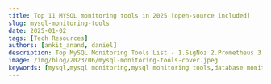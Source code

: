 ```yaml
---
title: Top 11 MYSQL monitoring tools in 2025 [open-source included]
slug: mysql-monitoring-tools
date: 2025-01-02
tags: [Tech Resources]
authors: [ankit_anand, daniel]
description: Top MySQL Monitoring Tools List - 1.SigNoz 2.Prometheus 3.Dynatrace 4.Sematext 5.Solar winds 6.DataDog 7.MySQL Enterprise Monitor 8.Paessler PRTG Network Monitor...
image: /img/blog/2023/06/mysql-monitoring-tools-cover.jpeg
keywords: [mysql,mysql monitoring,mysql monitoring tools,database monitoring,signoz,prometheus,database monitoring tools,application performance monitoring]
---
```


<head>
  <script
    type="application/ld+json"
    dangerouslySetInnerHTML={{ __html: JSON.stringify({
  "@context": "https://schema.org",
  "@type": "TechArticle",
  "headline": "Top 11 MYSQL monitoring tools in 2024 [open-source included]",
  "alternativeHeadline": "Comprehensive guide to the best MySQL monitoring tools for optimal database performance",
  "author": {
    "@type": "Person",
    "name": "Ankit Anand"
  },
  "publisher": {
    "@type": "Organization",
    "name": "SigNoz",
    "logo": {
      "@type": "ImageObject",
      "url": "https://signoz.io/img/SigNozLogo-orange.svg"
    }
  },
  "datePublished": "2024-08-07T00:00:00Z",
  "dateModified": "2024-08-07T00:00:00Z",
  "mainEntityOfPage": {
    "@type": "WebPage",
    "@id": "https://signoz.io/blog/mysql-monitoring-tools/"
  },
  "description": "Discover the top 11 MySQL monitoring tools in 2024, including open-source options. Learn how to choose the right tool for your database monitoring needs and optimize MySQL performance.",
  "keywords": "mysql monitoring tools, database monitoring, open-source monitoring tools, mysql performance, database optimization, mysql observability, mysql query monitoring",
  "articleSection": "Technology",
  "inLanguage": "en",
  "isPartOf": {
    "@type": "Blog",
    "name": "SigNoz Blog",
    "url": "https://signoz.io/blog/"
  },
  "about": [
    {
      "@type": "Thing",
      "name": "MySQL",
      "description": "An open-source relational database management system"
    },
    {
      "@type": "Thing",
      "name": "Database Monitoring",
      "description": "The process of tracking and analyzing database performance and health"
    },
    {
      "@type": "Thing",
      "name": "Open-source Software",
      "description": "Software with source code that anyone can inspect, modify, and enhance"
    }
  ],
  "mentions": [
    {
      "@type": "SoftwareApplication",
      "name": "SigNoz",
      "applicationCategory": "Monitoring Tool"
    },
    {
      "@type": "SoftwareApplication",
      "name": "Prometheus",
      "applicationCategory": "Monitoring System"
    },
    {
      "@type": "SoftwareApplication",
      "name": "MySQL Enterprise Monitor",
      "applicationCategory": "Database Monitoring Tool"
    }
  ],
  "mainEntity": {
    "@type": "ItemList",
    "itemListElement": [
      {
        "@type": "ListItem",
        "position": 1,
        "name": "SigNoz"
      },
      {
        "@type": "ListItem",
        "position": 2,
        "name": "Prometheus"
      },
      {
        "@type": "ListItem",
        "position": 3,
        "name": "MySQL Enterprise Monitor"
      },
      {
        "@type": "ListItem",
        "position": 4,
        "name": "Paessler PRTG Network Monitor"
      },
      {
        "@type": "ListItem",
        "position": 5,
        "name": "Sematext"
      },
      {
        "@type": "ListItem",
        "position": 6,
        "name": "SolarWinds"
      },
      {
        "@type": "ListItem",
        "position": 7,
        "name": "Dynatrace"
      },
      {
        "@type": "ListItem",
        "position": 8,
        "name": "DataDog"
      },
      {
        "@type": "ListItem",
        "position": 9,
        "name": "New Relic"
      },
      {
        "@type": "ListItem",
        "position": 10,
        "name": "ManageEngine Applications Manager"
      },
      {
        "@type": "ListItem",
        "position": 11,
        "name": "Appdynamics"
      }
    ]
  },
  "tutorial": {
    "@type": "HowTo",
    "name": "How to Choose the Right MySQL Monitoring Tool",
    "step": [
      {
        "@type": "HowToStep",
        "name": "Assess Your Needs",
        "text": "Evaluate your specific monitoring requirements and use cases"
      },
      {
        "@type": "HowToStep",
        "name": "Consider Budget",
        "text": "Determine if you prefer open-source or commercial solutions based on your budget"
      },
      {
        "@type": "HowToStep",
        "name": "Evaluate Features",
        "text": "Compare features like real-time monitoring, alerting, and dashboard customization"
      },
      {
        "@type": "HowToStep",
        "name": "Check Integration",
        "text": "Ensure the tool integrates well with your existing technology stack"
      },
      {
        "@type": "HowToStep",
        "name": "Consider Scalability",
        "text": "Choose a tool that can accommodate your future growth"
      },
      {
        "@type": "HowToStep",
        "name": "Look for Comprehensive Insights",
        "text": "Prioritize tools offering holistic views, including distributed tracing"
      },
      {
        "@type": "HowToStep",
        "name": "Test and Evaluate",
        "text": "Try out the top contenders to see which best fits your needs"
      }
    ]
  }
}) }}
  />
</head>

Database monitoring is a critical component in your application performance monitoring. Apart from application code issues, database issues are one of the most common reasons for a bad user experience. MySQL is one of the most popular open-source DBMS that businesses have widely adopted.



![Cover Image](/img/blog/2023/06/mysql-monitoring-tools-cover.webp)


MySQL monitoring tools can help you identify potential issues with your database, keep a continuous check on your database instances, improve performance and detect and alert you about real-time issues.

But choosing the right MySQL monitoring tool can be daunting. How do you know which one is right for your application stack? Here is a list of the top 11 MySQL monitoring tools that can help you keep your MySQL database instances in fine health:

- [SigNoz](#signoz-mysql-monitoring-open-source)
- [Prometheus](#prometheus-open-source)
- [MySQL Enterprise Monitor](#mysql-enterprise-monitor)
- [Paessler PRTG Network Monitor](#paessler-prtg-network-monitor)
- [Sematext](#sematext)
- [SolarWinds](#solarwinds)
- [Dynatrace](#dynatrace)
- [DataDog](#datadog)
- [New Relic](#new-relic)
- [ManageEngine Applications Manager](#manageengine-applications-manager)
- [Appdynamics](#appdynamics)

## Quick Guide: Choosing a MySQL Monitoring Tool

1. Assess your needs: Determine your specific monitoring requirements
2. Consider your budget: Decide between open-source and commercial options
3. Evaluate features: Look for real-time monitoring, alerting, and customization
4. Check integration: Ensure compatibility with your existing tech stack
5. Consider scalability: Choose a tool that can grow with your needs
6. Prioritize comprehensive insights: Look for tools offering holistic views, including distributed tracing
7. Test and compare: Try out top contenders before making a final decision

| Tool Name | Key Features | Pricing | Best Use Cases |
|-----------|--------------|---------|----------------|
| SigNoz | - Open-source<br />- Distributed tracing<br />- Customizable dashboards<br />- Infrastructure monitoring | Free (self-hosted)<br />Cloud pricing varies | - Startups and SMEs<br />- Microservices architectures<br />- Full-stack monitoring |
| Prometheus | - Open-source<br />- Time-series database<br />- Powerful query language (PromQL)<br />- Alerting | Free | - DevOps teams<br />- Kubernetes environments<br />- Custom monitoring solutions |
| MySQL Enterprise Monitor | - Query analysis<br />- Performance tuning<br />- Security scanning<br />- Backup monitoring | Part of MySQL Enterprise Edition (contact for pricing) | - Large enterprises<br />- Mission-critical MySQL deployments<br />- Comprehensive MySQL ecosystem monitoring |
| Paessler PRTG | - Network monitoring<br />- Pre-configured sensors<br />- Customizable alerts<br />- Mobile app | Starts at $1,750 for 500 sensors | - SMBs to enterprises<br />- IT infrastructures with diverse components<br />- Network-centric monitoring |
| Sematext | - Log management<br />- Real-time alerting<br />- Custom dashboards<br />- Anomaly detection | Starts at $0.0055/hour per host | - Log-intensive environments<br />- Cloud-native applications<br />- DevOps teams |
| SolarWinds | - Performance Analyzer<br />- Query tuning<br />- Anomaly detection<br />- Capacity planning | Starts at $1,995 | - Mid to large enterprises<br />- Complex database environments<br />- Proactive performance management |
| Dynatrace | - AI-powered<br />- Full-stack monitoring<br />- Automated discovery<br />- Real-time insights | Starts at $69/month per 8 GB RAM | - Large enterprises<br />- Dynamic cloud environments<br />- AI-driven operations |
| DataDog | - 450+ integrations<br />- Machine learning<br />- Customizable dashboards<br />- Distributed tracing | Starts at $15/host/month | - Multi-cloud environments<br />- Microservices architectures<br />- DevOps-centric organizations |
| New Relic | - Full-stack observability<br />- AI-assisted incident detection<br />- Custom dashboards<br />- Distributed tracing | Starts at $0.25/GB for ingestion | - Digital-native companies<br />- Microservices architectures<br />- DevOps and SRE teams |
| ManageEngine | - Agentless monitoring<br />- Root cause analysis<br />- Automated actions<br />- Extensive reporting | Starts at $945 for up to 25 monitors | - IT operations teams<br />- Windows-centric environments<br />- Compliance-focused organizations |
| AppDynamics | - Business iQ<br />- Automated root cause analysis<br />- Code-level diagnostics<br />- ML-powered insights | Custom pricing (contact sales) | - Large enterprises<br />- Business-critical applications<br />- DevOps and SRE teams |

## Top 11 MySQL monitoring tools

Here are the top 11 MySQL monitoring tools:

### SigNoz MySQL monitoring (open-source)

[SigNoz](https://signoz.io/) is an open-source APM tool that can help you monitor your MySQL database. With SigNoz, you can monitor your entire software system. You can track application metrics as well as infrastructure metrics. SigNoz is especially suited to monitor modern cloud-native applications based on microservices and serverless architecture.

Most modern applications are complex distributed systems, with multiple database instances serving queries from different services. As an APM tool that monitors all your services, SigNoz can monitor the performance of database calls from every service.

<figure data-zoomable align='center'>
    <img src="/img/blog/2022/06/signoz_database_calls.webp" alt="SigNoz dashboard database calls"/>
    <figcaption><i>You can monitor Database calls from each service of your application based on microservices architecture</i></figcaption>
</figure>


SigNoz also provides a metrics builder using which you can create customized dashboards to monitor your MySQL databases. You can also monitor the health and performance of the host machines where your MySQL database is hosted.

<figure data-zoomable align='center'>
    <img src="/img/blog/2022/06/signoz_hostmetrics.webp" alt="Customized dashboards for mysql server monitoring"/>
    <figcaption><i>Monitor the health of your MySQL database instances using customized dashboards suited to your use-cases</i></figcaption>
</figure>


SigNoz also provides [distributed tracing](https://signoz.io/blog/distributed-tracing-in-microservices/), using which you can visualize completely how a user request performs in its entirety. You can trace calls from your frontend web application to any database interactions made during the call. You can pinpoint specific MySQL queries which are causing performance bottlenecks.

<figure data-zoomable align='center'>
    <img src="/img/blog/2022/06/db_traces.webp" alt="Distributed tracing"/>
    <figcaption><i>You can visualize user requests that resulted in MySQL queries and use the contextual information for debugging performance issues.</i></figcaption>
</figure>


It's very easy to get started with SigNoz. SigNoz cloud is the easiest way to run SigNoz. You can [sign up](https://signoz.io/teams/) for a free account and get 30 days of unlimited access to all features.

You can also install and self-host SigNoz yourself. It can be installed on macOS or Linux computers in just three steps by using a simple install script.

The install script automatically installs Docker Engine on Linux. However, on macOS, you must manually install <a href = "https://docs.docker.com/engine/install/" rel="noopener noreferrer nofollow" target="_blank" >Docker Engine</a> before running the install script.

```bash
git clone -b main https://github.com/SigNoz/signoz.git
cd signoz/deploy/
./install.sh
```

### Prometheus (open-source)

<a href = "https://prometheus.io/" rel="noopener noreferrer nofollow" target="_blank">Prometheus</a> enables you to capture time-series data as metrics. You can capture metrics about MySQL query performance and stats about your MySQL deployments using Prometheus.

You will need to install a MySQL exporter that will collect metrics from your MySQL deployments and relay them to a Prometheus server.

Prometheus comes with a very basic visualization layer. So it is generally used with Grafana, a visualization tool to create charts and metrics.

Prometheus does not provide distributed tracing; hence it will not provide you with contextual information for your MySQL database queries. But it can give you good insights into how your single MySQL instances are performing.

<figure data-zoomable align='center'>
    <img src="/img/blog/2022/06/prometheus_mysql_dashboard.webp" alt="MySQL monitoring dashboards built using Prometheus and Grafana"/>
    <figcaption><i>MySQL monitoring dashboards built using Prometheus and Grafana</i></figcaption>
</figure>


### MySQL Enterprise Monitor

MySQL enterprise edition comes with <a href = "https://www.mysql.com/products/enterprise/monitor.html" rel="noopener noreferrer nofollow" target="_blank">MySQL Enterprise Monitor</a>. You can use MySQL enterprise monitor to improve the performance and availability of your MySQL instances. 

It is a monitoring tool designed to keep track of MySQL real-time instances and hosts, alert users about possible issues, and help them to resolve them.

Some key features of MySQL enterprise monitor include:

- Cloud-based remote monitoring
- Visual Query Analysis
- MySQL Cluster Monitoring
- Real-time Health & Availability Monitoring
- Easy to set up and configure

<figure data-zoomable align='center'>
    <img src="/img/blog/2022/06/mysql_enterprise_monitor.webp" alt="MySQL Enterprise monitoring for MySQL database monitoring"/>
    <figcaption><i>MySQL Enterprise monitoring for MySQL database monitoring</i></figcaption>
</figure>


### Paessler PRTG Network Monitor

<a href = "https://www.paessler.com/" rel="noopener noreferrer nofollow" target="_blank">Paessler PRTG Network monitor</a> is a monitoring tool meant to monitor your IT infrastructure. It provides MySQL monitoring as part of its offering. Using PRTG MySQL monitoring, you can keep an eye on the availability of your MySQL database.

PRTG provides a pre-defined sensor for MySQL monitoring. You can start using the sensor immediately to monitor some MySQL database metrics like availability and execution time.

Some of the key features of the PRTG network monitor for MySQL monitoring include:

- Monitor the availability of your MySQL database
- Keeps a check on performance by creating automated requests to check the total request time
- Lets you monitor specific datasets from your MySQL database
- Provides an alarm feature to keep you notified of any issues in the database

<figure data-zoomable align='center'>
    <img src="/img/blog/2022/06/prtg_mysql_monitoring.webp" alt="MySQL monitoring dashboard provided by PRTG"/>
    <figcaption><i>MySQL monitoring dashboard provided by PRTG (Source: PRTG website)</i></figcaption>
</figure>


### Sematext

<a href = "https://sematext.com/" rel="noopener noreferrer nofollow" target="_blank">Sematext</a> is an enterprise monitoring tool that provides a range of solutions for IT systems and infrastructure monitoring. It provides detailed dashboards for MySQL monitoring. Some of the key MySQL performance metrics that you can track with Sematext are availability, replication, connections, query rate, etc.

<figure data-zoomable align='center'>
    <img src="/img/blog/2022/06/sematext_mysql_monitoring.webp" alt="MySQL monitoring in Sematext monitoring tool"/>
    <figcaption><i>MySQL monitoring in Sematext monitoring tool (Source: Sematext website)</i></figcaption>
</figure>


### Solarwinds

<a href = "https://www.solarwinds.com/database-performance-monitor/integrations/mysql-monitoring" rel="noopener noreferrer nofollow" target="_blank">Solarwinds</a> is an IT management and observability platform that provides a solution for MySQL monitoring. Solarwinds provides Database Performance Monitoring(DPM) to monitor and pinpoint MySQL issues. For getting started, Solarwinds’ DPM provides agents that auto-discover your systems and get installed.

Using DPM, you can monitor a broad set of metrics from system components like databases, processes, CPUs, and more.

<figure data-zoomable align='center'>
    <img src="/img/blog/2022/06/solarwinds_mysql_monitoring.webp" alt="Solarwinds provides DPM to monitor MySQL database performance"/>
    <figcaption><i>Solarwinds provides DPM to monitor MySQL database performance(Source: Solarwinds website)</i></figcaption>
</figure>


### Dynatrace

<a href = "https://www.dynatrace.com/" rel="noopener noreferrer nofollow" target="_blank">Dynatrace</a> is a cloud-based monitoring solution that provides MySQL monitoring capabilities. Its agents can auto-detect your MySQL databases to start monitoring.

Dynatrace compares current MySQL performance with historical metrics and creates a baseline for performance. It also categorizes all activities that occur on your MySQL database instances to drive insights into MySQL performance. The best thing about Dynatrace MySQL monitoring is that it monitors MySQL from application’s perspective. For example, it will automatically detect queries that read a lot of data.

<figure data-zoomable align='center'>
    <img src="/img/blog/2022/06/dynatrace_mysql_monitoring.webp" alt="MySQL monitoring dashboard provided by Dynatrace"/>
    <figcaption><i>MySQL monitoring dashboard provided by Dynatrace (Source: Dynatrace website)</i></figcaption>
</figure>


### Datadog

<a href = "https://www.datadoghq.com/" rel="noopener noreferrer nofollow" target="_blank">Datadog</a> is an enterprise monitoring tool that provides a host of solutions like APM, infrastructure monitoring, real-user monitoring, etc. Datadog provides MySQL monitoring that continually collects MySQL statistics and metrics.

To start monitoring your database servers, you need to install Datadog agents on your database servers. You can also use Datadog dashboard monitoring to monitor the historical performance of your MySQL databases.

<figure data-zoomable align='center'>
    <img src="/img/blog/2022/06/datadog_mysql_monitoring.webp" alt="MySQL monitoring dashboards provided by Datadog."/>
    <figcaption><i>MySQL monitoring dashboards provided by Datadog.(Source: Datadog website)</i></figcaption>
</figure>


### New Relic

<a href = "https://newrelic.com/" rel="noopener noreferrer nofollow" target="_blank">New Relic</a> is an application monitoring enterprise tool that provides a range of solutions from application monitoring and infrastructure monitoring to log management.

<figure data-zoomable align='center'>
    <img src="/img/blog/2022/06/new_relic_mysql_query_monitoring.webp" alt="New Relic MySQL queries monitoring"/>
    <figcaption><i>New Relic MySQL queries monitoring</i></figcaption>
</figure>


Using New Relic’s dashboard, you can monitor key MySQL performance metrics like uptime, the number of simultaneous connections, memory usage, storage speed, query speed, etc. New Relic provides a MySQL integration that collects and sends data from the MySQL database to New Relic’s platform.

### ManageEngine Applications Manager

<a href = "https://www.manageengine.com/products/applications_manager/" rel="noopener noreferrer nofollow" target="_blank">ManageEngine Application manager</a> can be used to monitor MySQL databases. You can monitor key MySQL monitoring metrics and also trigger notifications in case of downtimes.
Some of the key metrics that the Application Manager can track for MySQL are connection time, request statistics, connection statistics, table lock statistics, query hit ratio, etc.

<figure data-zoomable align='center'>
    <img src="/img/blog/2022/06/applications_manager_mysql_monitoring.webp" alt="Application Manager’s MySQL monitoring dashboard"/>
    <figcaption><i>Application Manager’s MySQL monitoring dashboard (Source: ManageEngine’s website)</i></figcaption>
</figure>


### Appdynamics

<a href = "https://www.appdynamics.com/" rel="noopener noreferrer nofollow" target="_blank">Appdynamics</a> provides an APM solution that can be used to monitor MySQL databases. It provides a database monitoring product module that can monitor any version of MySQL database running on any platform.

Using Appdynamics database monitoring, you can perform root cause analysis with access to detailed graphs of the MySQL servers your application is using. It also provides historical trend analysis using which you can create a baseline for your MySQL performance.

<figure data-zoomable align='center'>
    <img src="/img/blog/2022/06/appdynamics_mysql_monitoring.webp" alt="Appdynamics MySQL monitoring dashboard"/>
    <figcaption><i>Appdynamics MySQL monitoring dashboard (Source: Appdynamics dashboard)</i></figcaption>
</figure>


## Choosing the right tool to monitor your MySQL databases

MySQL database servers process huge amounts of transaction, and these transactions are critical to users using your application. Database performance issues, if not resolved timely, can lead to huge losses in business opportunities. As such, having a robust monitoring tool for your MySQL servers is critical.

One of the biggest concerns you should address while choosing a monitoring tool for MySQL should be how easily the tool lets you correlate your database queries with user interactions. Having complete visibility on the entire request involving MySQL queries can help engineering teams debug performance issues faster.

You can monitor your MySQL servers in isolation, but it would be much more effective if the monitoring tool helps you monitor MySQL servers with contextual information like which service made the call along with resource metrics from your infrastructure. For this to happen, the tool must have capabilities like distributed tracing. [SigNoz](https://signoz.io/), the open-source APM, provides distributed tracing as one of its major features.

Using SigNoz, you can trace your MySQL queries and see the entire request in its entirety. SigNoz uses OpenTelemetry as the agent to instrument your application and database calls. <a href = "https://opentelemetry.io/" rel="noopener noreferrer nofollow" target="_blank">OpenTelemetry</a> is quietly becoming the standard way of instrumenting cloud-native applications. By choosing SigNoz, you can future-proof your monitoring stack with effective monitoring of MySQL database servers.

SigNoz is open-source, you can check out the repo on GitHub:

[![SigNoz GitHub repo](/img/blog/common/signoz_github.webp)](https://github.com/SigNoz/signoz)

## Getting started with SigNoz

<GetStartedSigNoz />

## FAQs

### What are MySQL monitoring tools?
MySQL monitoring tools are software applications designed to track, analyze, and report on the performance, health, and availability of MySQL database servers. They help identify potential issues, optimize performance, and ensure the smooth operation of MySQL databases.

### Why is MySQL monitoring important?
MySQL monitoring is crucial because it helps maintain optimal database performance, prevent downtime, identify bottlenecks, and ensure data integrity. It allows database administrators and developers to proactively address issues before they impact users or business operations.

### What are some key metrics to monitor in MySQL?
Key metrics to monitor in MySQL include:
- Query response time
- Number of connections
- Buffer pool utilization
- Disk I/O
- Replication lag
- Table locks
- Query cache hit ratio
- Slow queries

### How do open-source MySQL monitoring tools compare to commercial solutions?
Open-source tools like SigNoz and Prometheus offer robust monitoring capabilities at no cost, with the flexibility to customize and extend functionality. Commercial solutions like Dynatrace and DataDog often provide more comprehensive features, better support, and easier setup, but at a higher price point. The choice depends on specific needs, budget, and in-house expertise.

### Can MySQL monitoring tools help with database optimization?
Yes, many MySQL monitoring tools provide insights that can help with database optimization. They can identify slow queries, inefficient indexes, resource bottlenecks, and other performance issues. This information allows database administrators to make informed decisions about query optimization, server configuration, and resource allocation.

### How often should MySQL monitoring be performed?
MySQL monitoring should be performed continuously in real-time. Most monitoring tools allow for constant data collection with customizable alert thresholds. This ensures that any issues or anomalies are detected and addressed promptly, minimizing potential downtime or performance degradation.

### What is distributed tracing and why is it important for MySQL monitoring?
Distributed tracing is a method used to track and analyze requests as they flow through distributed systems. It's important for MySQL monitoring because it allows you to see the complete journey of a request, including database queries, in the context of your entire application. This helps in identifying performance bottlenecks and understanding how database operations impact overall application performance.

### How can I choose the right MySQL monitoring tool for my needs?
To choose the right MySQL monitoring tool:
1. Assess your specific monitoring requirements
2. Consider your budget and whether you prefer open-source or commercial solutions
3. Evaluate the tool's features, such as real-time monitoring, alerting capabilities, and dashboard customization
4. Check for integration with your existing tech stack
5. Consider the tool's scalability to accommodate future growth
6. Look for tools that offer comprehensive insights, including distributed tracing for a holistic view of your application's performance

### Can MySQL monitoring tools help prevent security issues?
While MySQL monitoring tools primarily focus on performance and availability, many can indirectly help with security by:
- Tracking unusual patterns in query execution or access attempts
- Monitoring user activities and privileges
- Alerting on unexpected spikes in resource usage that could indicate a security breach
- Ensuring that best practices for database configuration are followed

However, for comprehensive database security, it's recommended to use specialized database security tools in conjunction with monitoring tools.

**Further Reading**

[SigNoz - an open-source APM alternative](https://signoz.io/blog/open-source-datadog-alternative/)

[Monitor MongoDB calls with OpenTelemetry and SigNoz](https://signoz.io/blog/opentelemetry-mongodb/)

